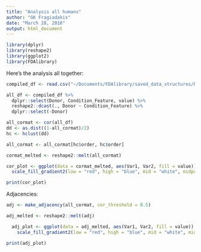 ```yaml
---
title: "Analysis all humans"
author: "GK Fragiadakis"
date: "March 28, 2016"
output: html_document
---
```

```r
library(dplyr)
library(reshape2)
library(ggplot2)
library(FDAlibrary)
```

Here's the analysis all together:

```r
compiled_df <- read.csv("~/Documents/FDAlibrary/saved_data_structures/human_signaling_fold_asinh_0.2.csv", row.names = 1)

all_df <- compiled_df %>%
  dplyr::select(Donor, Condition_Feature, value) %>%
  reshape2::dcast(., Donor ~ Condition_Feature) %>%
  dplyr::select(-Donor)

all_cormat <- cor(all_df)
dd <- as.dist((1-all_cormat)/2)
hc <- hclust(dd)

all_cormat <- all_cormat[hc$order, hc$order]

cormat_melted <- reshape2::melt(all_cormat)

cor_plot <- ggplot(data = cormat_melted, aes(Var1, Var2, fill = value)) + geom_tile(colour = "white")+
  scale_fill_gradient2(low = "red", high = "blue", mid = "white", midpoint = 0, limits=c(-1, 1)) + theme(axis.text = element_blank()) + coord_fixed(ratio = 1) + ggtitle("Human immune correlations")

print(cor_plot)
```

Adjacencies:
```r
adj <- make_adjacency(all_cormat, cor_threshold = 0.5)

adj_melted <- reshape2::melt(adj)

  adj_plot <- ggplot(data = adj_melted, aes(Var1, Var2, fill = value)) + geom_tile() +
    scale_fill_gradient2(low = "red", high = "blue", mid = "white", midpoint = 0, limits=c(-1, 1)) + theme(axis.text = element_blank()) + coord_fixed(ratio = 1) + ggtitle("Human immune adjacency matrix")

print(adj_plot)
```

